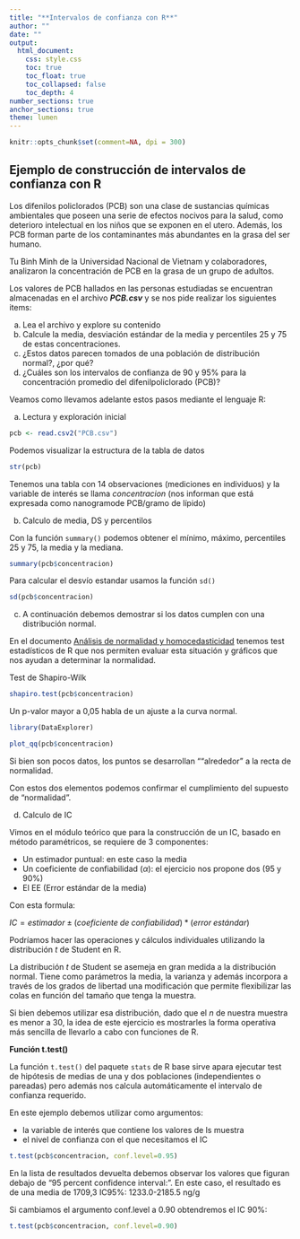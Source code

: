 ```yaml
---
title: "**Intervalos de confianza con R**"
author: ""
date: ""
output:
  html_document:
    css: style.css
    toc: true
    toc_float: true
    toc_collapsed: false
    toc_depth: 4
number_sections: true
anchor_sections: true
theme: lumen
---
```


```r
knitr::opts_chunk$set(comment=NA, dpi = 300)
```

## Ejemplo de construcción de intervalos de confianza con R

Los difenilos policlorados (PCB) son una clase de sustancias químicas ambientales que poseen una serie de efectos nocivos para la salud, como deterioro intelectual en los niños que se exponen en el utero. Además, los PCB forman parte de los contaminantes más abundantes en la grasa del ser humano. 

Tu Binh Minh de la Universidad Nacional de Vietnam y colaboradores, analizaron la concentración de PCB en la grasa de un grupo de adultos. 

Los valores de PCB hallados en las personas estudiadas se encuentran almacenadas en el archivo **_PCB.csv_** y se nos pide realizar los siguientes items:

a. Lea el archivo y explore su contenido
b. Calcule la media, desviación estándar de la media y percentiles 25 y 75 de estas concentraciones.
c. ¿Estos datos parecen tomados de una población de distribución normal?, ¿por qué?
d. ¿Cuáles son los intervalos de confianza de 90 y 95% para la concentración promedio del difenilpoliclorado (PCB)?

Veamos como llevamos adelante estos pasos mediante el lenguaje R:

a. Lectura y exploración inicial
```r
pcb <- read.csv2("PCB.csv")
```

Podemos visualizar la estructura de la tabla de datos

```r
str(pcb)
```
Tenemos una tabla con 14 observaciones (mediciones en individuos) y la variable de interés se llama *concentracion* (nos informan que está expresada como nanogramode PCB/gramo de lípido)

b. Calculo de media, DS y percentilos

Con la función `summary()` podemos obtener el mínimo, máximo, percentiles 25 y 75, la media y la mediana.

```r
summary(pcb$concentracion)
```

Para calcular el desvío estandar usamos la función `sd()`

```r
sd(pcb$concentracion)
```

c. A continuación debemos demostrar si los datos cumplen con una distribución normal.

En el documento [Análisis de normalidad y homocedasticidad](https://cballejo.github.io/R_Epi_Avanzada/Unidad2/Supuestos/) tenemos test estadísticos de R que nos permiten evaluar esta situación y gráficos que nos ayudan a determinar la normalidad.

Test de Shapiro-Wilk

```r
shapiro.test(pcb$concentracion)
```

Un p-valor mayor a 0,05 habla de un ajuste a la curva normal.

```r
library(DataExplorer)

plot_qq(pcb$concentracion)
```

Si bien son pocos datos, los puntos se desarrollan ""alrededor" a la recta de normalidad.

Con estos dos elementos podemos confirmar el cumplimiento del supuesto de "normalidad".

d. Calculo de IC 

Vimos en el módulo teórico que para la construcción de un IC, basado en método paramétricos, se requiere de 3 componentes:

- Un estimador puntual: en este caso la media
- Un coeficiente de confiabilidad ($\alpha$): el ejercicio nos propone dos (95 y 90%)
- El EE (Error estándar de la media)

Con esta formula:

$IC = estimador \pm (coeficiente \; de\; confiabilidad)\; *\; (error\; estándar)$

Podríamos hacer las operaciones y cálculos individuales utilizando la distribución $t$ de Student en R.

La distribución $t$ de Student se asemeja en gran medida a la distribución normal. Tiene como parámetros la media, la varianza y además incorpora a través de los grados de libertad una modificación que permite flexibilizar las colas en función del tamaño que tenga la muestra.

Si bien debemos utilizar esa distribución, dado que el $n$ de nuestra muestra es menor a 30, la idea de este ejercicio es mostrarles la forma operativa más sencilla de llevarlo a cabo con funciones de R.

**Función t.test()**

La función `t.test()` del paquete `stats` de R base sirve apara ejecutar test de hipótesis de medias de una y dos poblaciones (independientes o pareadas) pero además nos calcula automáticamente el intervalo de confianza requerido.

En este ejemplo debemos utilizar como argumentos:

- la variable de interés que contiene los valores de ls muestra
- el nivel de confianza con el que necesitamos el IC

```r
t.test(pcb$concentracion, conf.level=0.95)
```

En la lista de resultados devuelta debemos observar los valores que figuran debajo de "95 percent confidence interval:". En este caso, el resultado es de una media de 1709,3 IC95%: 1233.0-2185.5 ng/g   

Si cambiamos el argumento conf.level a 0.90 obtendremos el IC 90%:

```r
t.test(pcb$concentracion, conf.level=0.90)
```

